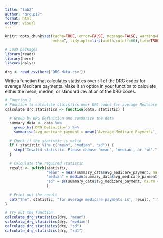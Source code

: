 ```yaml
---
title: "lab2"
author: "group17"
format: html
editor: visual
---
```


```r
knitr::opts_chunk$set(cache=TRUE, error=FALSE, message=FALSE, warning=FALSE,
                      echo=T, tidy.opts=list(width.cutoff=60),tidy=TRUE)

```

```r
# Load packages
library(readr)
library(here)
library(dplyr)
```

```r
drg <- read_csv(here('DRG_data.csv'))
```

Write a function that calculates statistics over all of the DRG codes for average Medicare payments. Make it an option in your function to calculate either the mean, median, or standard deviation of the DRG codes.

```r
# Function 2
# Function to calculate statistics over DRG codes for average Medicare payments
calculate_drg_statistics <- function(data, statistic) {
 
  # Group by DRG Definition and summarize the data
  summary_data <- data %>%
    group_by(`DRG Definition`) %>%
    summarise(avg_medicare_payment = mean(`Average Medicare Payments`, na.rm = TRUE))
  
  # Check if the statistic is valid
  if (!statistic %in% c("mean", "median", "sd")) {
    stop("Invalid statistic. Please choose 'mean', 'median', or 'sd'.")
  }
  
  # Calculate the required statistic
  result <- switch(statistic,
                   "mean" = mean(summary_data$avg_medicare_payment, na.rm = TRUE),
                   "median" = median(summary_data$avg_medicare_payment, na.rm = TRUE),
                   "sd" = sd(summary_data$avg_medicare_payment, na.rm = TRUE),
                   )
  
  # Print out the result
  cat("The", statistic, "for average medicare payments is", result, ".\n")
}
```


```r
# Try out the function
calculate_drg_statistics(drg, "mean")
calculate_drg_statistics(drg, "median")
calculate_drg_statistics(drg, "sd")
calculate_drg_statistics(drg, "sd1")
```
